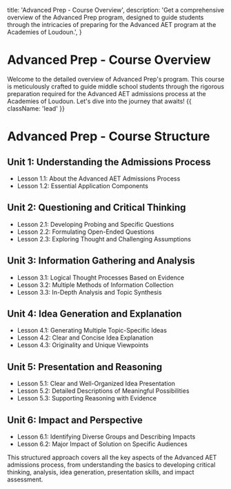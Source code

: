 
  title: 'Advanced Prep - Course Overview',
  description:
    'Get a comprehensive overview of the Advanced Prep program, designed to guide students through the intricacies of preparing for the Advanced AET program at the Academies of Loudoun.',
}

<HeroPattern />

# Advanced Prep - Course Overview

Welcome to the detailed overview of Advanced Prep's program. This course is meticulously crafted to guide middle school students through the rigorous preparation required for the Advanced AET admissions process at the Academies of Loudoun. Let's dive into the journey that awaits! {{ className: 'lead' }}

# Advanced Prep - Course Structure

## Unit 1: Understanding the Admissions Process
- Lesson 1.1: About the Advanced AET Admissions Process
- Lesson 1.2: Essential Application Components

## Unit 2: Questioning and Critical Thinking
- Lesson 2.1: Developing Probing and Specific Questions
- Lesson 2.2: Formulating Open-Ended Questions
- Lesson 2.3: Exploring Thought and Challenging Assumptions

## Unit 3: Information Gathering and Analysis
- Lesson 3.1: Logical Thought Processes Based on Evidence
- Lesson 3.2: Multiple Methods of Information Collection
- Lesson 3.3: In-Depth Analysis and Topic Synthesis

## Unit 4: Idea Generation and Explanation
- Lesson 4.1: Generating Multiple Topic-Specific Ideas
- Lesson 4.2: Clear and Concise Idea Explanation
- Lesson 4.3: Originality and Unique Viewpoints

## Unit 5: Presentation and Reasoning
- Lesson 5.1: Clear and Well-Organized Idea Presentation
- Lesson 5.2: Detailed Descriptions of Meaningful Possibilities
- Lesson 5.3: Supporting Reasoning with Evidence

## Unit 6: Impact and Perspective
- Lesson 6.1: Identifying Diverse Groups and Describing Impacts
- Lesson 6.2: Major Impact of Solution on Specific Audiences

This structured approach covers all the key aspects of the Advanced AET admissions process, from understanding the basics to developing critical thinking, analysis, idea generation, presentation skills, and impact assessment.